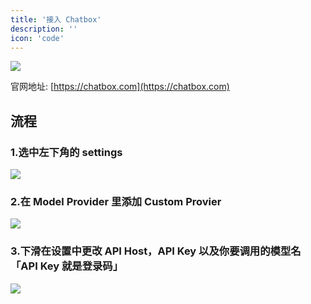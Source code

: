 ```yaml
---
title: '接入 Chatbox'
description: ''
icon: 'code'
---
```


<img src="/images/chatbox/chatbox-icon.jpg" />

官网地址: [https://chatbox.com](https://chatbox.com)

## 流程

### 1.选中左下角的 settings

<img src="/images/chatbox/step-1.jpg" />

### 2.在 Model Provider 里添加 Custom Provier

<img src="/images/chatbox/step-2.jpg" />

### 3.下滑在设置中更改 API Host，API Key 以及你要调用的模型名 「API Key 就是登录码」

<img src="/images/chatbox/step-3.jpg" />